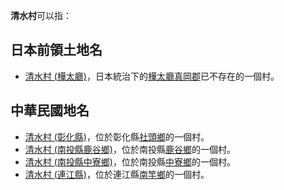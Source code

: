 {{NoteTA|1=清水里}}
'''清水村'''可以指：

==日本前領土地名==
* [[清水村_(樺太廳)|清水村 (樺太廳)]]，日本統治下的[[樺太廳|樺太廳]][[真岡郡|真岡郡]]已不存在的一個村。

==中華民國地名==
* [[清水村_(彰化縣)|清水村 (彰化縣)]]，位於彰化縣[[社頭鄉|社頭鄉]]的一個村。
* [[清水村_(南投縣鹿谷鄉)|清水村 (南投縣鹿谷鄉)]]，位於南投縣[[鹿谷鄉|鹿谷鄉]]的一個村。
* [[清水村_(南投縣中寮鄉)|清水村 (南投縣中寮鄉)]]，位於南投縣[[中寮鄉|中寮鄉]]的一個村。
* [[清水村_(連江縣)|清水村 (連江縣)]]，位於連江縣[[南竿鄉|南竿鄉]]的一個村。
{{disamb|cat=三字地名消歧義}}